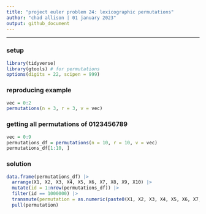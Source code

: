 ---
title: "project euler problem 24: lexicographic permutations"
author: "chad allison | 01 january 2023"
output: github_document
---

___

### setup

```{r message = F, warning = F}
library(tidyverse)
library(gtools) # for permutations
options(digits = 22, scipen = 999)
```

### reproducing example

```{r}
vec = 0:2
permutations(n = 3, r = 3, v = vec)
```

### getting all permutations of 0123456789

```{r}
vec = 0:9
permutations_df = permutations(n = 10, r = 10, v = vec)
permutations_df[1:10, ]
```

### solution

```{r}
data.frame(permutations_df) |>
  arrange(X1, X2, X3, X4, X5, X6, X7, X8, X9, X10) |>
  mutate(id = 1:nrow(permutations_df)) |>
  filter(id == 1000000) |>
  transmute(permutation = as.numeric(paste0(X1, X2, X3, X4, X5, X6, X7, X8, X9, X10))) |>
  pull(permutation)
```













































